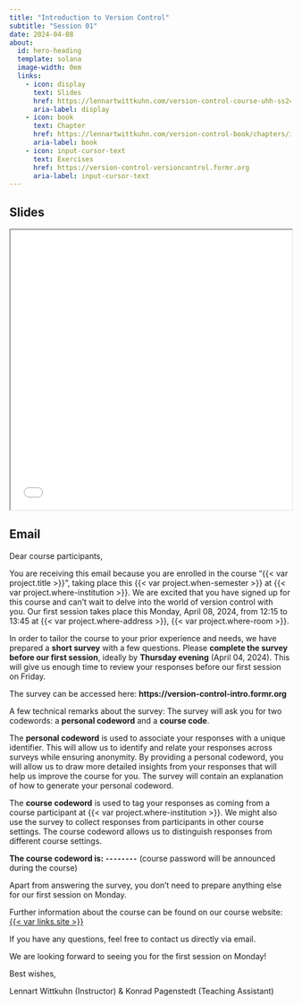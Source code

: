 ```yaml
---
title: "Introduction to Version Control"
subtitle: "Session 01"
date: 2024-04-08
about:
  id: hero-heading
  template: solana
  image-width: 0em
  links:
    - icon: display
      text: Slides
      href: https://lennartwittkuhn.com/version-control-course-uhh-ss24/sessions/slides_session01.html
      aria-label: display
    - icon: book
      text: Chapter
      href: https://lennartwittkuhn.com/version-control-book/chapters/intro-version-control.html
      aria-label: book
    - icon: input-cursor-text
      text: Exercises
      href: https://version-control-versioncontrol.formr.org
      aria-label: input-cursor-text
---
```


::: {#hero-heading}
:::

## Slides

```{=html}
<iframe width="100%" height=500 src="slides_session01.html"></iframe>
```

## Email

Dear course participants,

You are receiving this email because you are enrolled in the course "{{< var project.title >}}", taking place this {{< var project.when-semester >}} at {{< var project.where-institution >}}.
We are excited that you have signed up for this course and can't wait to delve into the world of version control with you.
Our first session takes place this Monday, April 08, 2024, from 12:15 to 13:45 at {{< var project.where-address >}}, {{< var project.where-room >}}.

In order to tailor the course to your prior experience and needs, we have prepared a **short survey** with a few questions.
Please **complete the survey before our first session**, ideally by **Thursday evening** (April 04, 2024).
This will give us enough time to review your responses before our first session on Friday.

The survey can be accessed here: **https://version-control-intro.formr.org**

A few technical remarks about the survey:
The survey will ask you for two codewords: a **personal codeword** and a **course code**.

The **personal codeword** is used to associate your responses with a unique identifier.
This will allow us to identify and relate your responses across surveys while ensuring anonymity.
By providing a personal codeword, you will allow us to draw more detailed insights from your responses that will help us improve the course for you.
The survey will contain an explanation of how to generate your personal codeword.

The **course codeword** is used to tag your responses as coming from a course participant at {{< var project.where-institution >}}.
We might also use the survey to collect responses from participants in other course settings.
The course codeword allows us to distinguish responses from different course settings.

**The course codeword is: `--------`** (course password will be announced during the course)

Apart from answering the survey, you don't need to prepare anything else for our first session on Monday.

Further information about the course can be found on our course website: [{{< var links.site >}}]({{< var links.site >}})

If you have any questions, feel free to contact us directly via email.

We are looking forward to seeing you for the first session on Monday!

Best wishes,

Lennart Wittkuhn (Instructor) & Konrad Pagenstedt (Teaching Assistant)